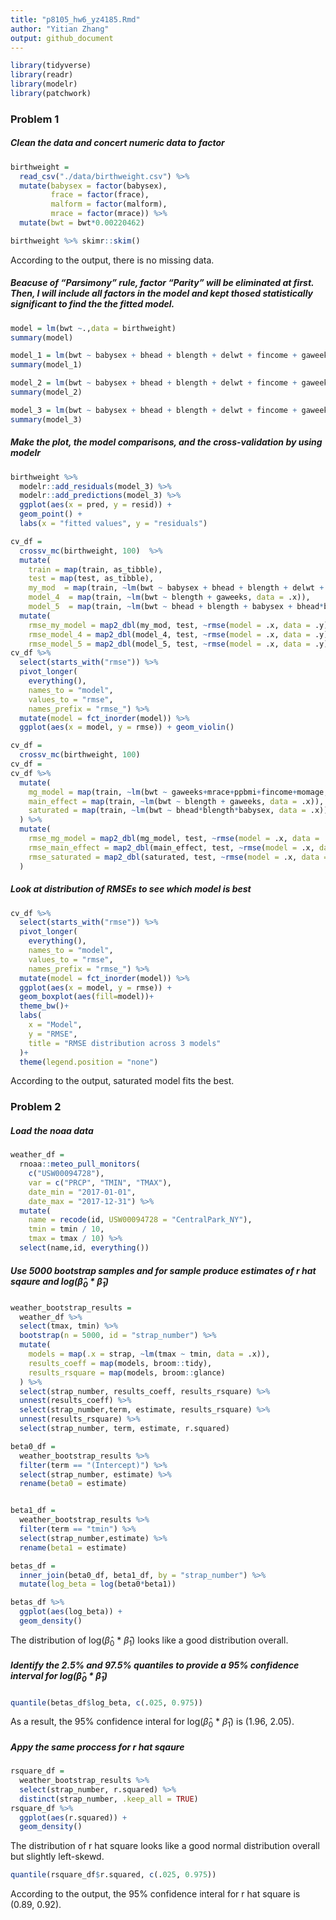 ```yaml
---
title: "p8105_hw6_yz4185.Rmd"
author: "Yitian Zhang"
output: github_document
---
```


```r
library(tidyverse)
library(readr)
library(modelr)
library(patchwork)
```

### Problem 1

##### Clean the data and concert numeric data to factor  

```r
birthweight = 
  read_csv("./data/birthweight.csv") %>% 
  mutate(babysex = factor(babysex),
         frace = factor(frace),
         malform = factor(malform),
         mrace = factor(mrace)) %>% 
  mutate(bwt = bwt*0.00220462)

birthweight %>% skimr::skim()
```
According to the output, there is no missing data.


##### Beacuse of "Parsimony" rule, factor "Parity" will be eliminated at first. Then, I will include all factors in the model and kept thosed statistically significant to find the the fitted model. 

```r
model = lm(bwt ~.,data = birthweight)
summary(model)

model_1 = lm(bwt ~ babysex + bhead + blength + delwt + fincome + gaweeks + momage + mrace + parity, data = birthweight)
summary(model_1)

model_2 = lm(bwt ~ babysex + bhead + blength + delwt + fincome + gaweeks + mrace + parity, data = birthweight)
summary(model_2)

model_3 = lm(bwt ~ babysex + bhead + blength + delwt + fincome + gaweeks + mrace, data = birthweight)
summary(model_3)

``` 


##### Make the plot,  the model comparisons, and the cross-validation by using modelr

```r
birthweight %>%
  modelr::add_residuals(model_3) %>%
  modelr::add_predictions(model_3) %>%
  ggplot(aes(x = pred, y = resid)) +
  geom_point() +
  labs(x = "fitted values", y = "residuals")

cv_df =
  crossv_mc(birthweight, 100)  %>% 
  mutate(
    train = map(train, as_tibble),
    test = map(test, as_tibble),
    my_mod  = map(train, ~lm(bwt ~ babysex + bhead + blength + delwt + fincome + gaweeks + mrace, data = .x)),
    model_4  = map(train, ~lm(bwt ~ blength + gaweeks, data = .x)),
    model_5  = map(train, ~lm(bwt ~ bhead + blength + babysex + bhead*blength + bhead*babysex + blength*babysex + bhead*blength*babysex, data = .x))) %>%
  mutate(
    rmse_my_model = map2_dbl(my_mod, test, ~rmse(model = .x, data = .y)),
    rmse_model_4 = map2_dbl(model_4, test, ~rmse(model = .x, data = .y)),
    rmse_model_5 = map2_dbl(model_5, test, ~rmse(model = .x, data = .y)))
cv_df %>% 
  select(starts_with("rmse")) %>% 
  pivot_longer(
    everything(),
    names_to = "model", 
    values_to = "rmse",
    names_prefix = "rmse_") %>% 
  mutate(model = fct_inorder(model)) %>% 
  ggplot(aes(x = model, y = rmse)) + geom_violin()

cv_df =
  crossv_mc(birthweight, 100)
cv_df = 
cv_df %>%
  mutate(
    mg_model = map(train, ~lm(bwt ~ gaweeks+mrace+ppbmi+fincome+momage, data = .x)),
    main_effect = map(train, ~lm(bwt ~ blength + gaweeks, data = .x)),
    saturated = map(train, ~lm(bwt ~ bhead*blength*babysex, data = .x))
  ) %>%
  mutate(
    rmse_mg_model = map2_dbl(mg_model, test, ~rmse(model = .x, data = .y)),
    rmse_main_effect = map2_dbl(main_effect, test, ~rmse(model = .x, data = .y)),
    rmse_saturated = map2_dbl(saturated, test, ~rmse(model = .x, data = .y))
  )
```

##### Look at distribution of RMSEs to see which model is best

```r
cv_df %>% 
  select(starts_with("rmse")) %>% 
  pivot_longer(
    everything(),
    names_to = "model", 
    values_to = "rmse",
    names_prefix = "rmse_") %>% 
  mutate(model = fct_inorder(model)) %>% 
  ggplot(aes(x = model, y = rmse)) +
  geom_boxplot(aes(fill=model))+
  theme_bw()+
  labs(
    x = "Model",
    y = "RMSE",
    title = "RMSE distribution across 3 models"
  )+
  theme(legend.position = "none")
```
According to the output, saturated model fits the best. 

### Problem 2

##### Load the noaa data

```r
weather_df = 
  rnoaa::meteo_pull_monitors(
    c("USW00094728"),
    var = c("PRCP", "TMIN", "TMAX"), 
    date_min = "2017-01-01",
    date_max = "2017-12-31") %>%
  mutate(
    name = recode(id, USW00094728 = "CentralPark_NY"),
    tmin = tmin / 10,
    tmax = tmax / 10) %>%
  select(name,id, everything())
```

##### Use 5000 bootstrap samples and for sample produce estimates of r hat sqaure and log($\hat\beta_0$ * $\hat\beta_1$)

```r
weather_bootstrap_results = 
  weather_df %>% 
  select(tmax, tmin) %>% 
  bootstrap(n = 5000, id = "strap_number") %>%
  mutate(
    models = map(.x = strap, ~lm(tmax ~ tmin, data = .x)),
    results_coeff = map(models, broom::tidy),
    results_rsquare = map(models, broom::glance)
  ) %>% 
  select(strap_number, results_coeff, results_rsquare) %>% 
  unnest(results_coeff) %>% 
  select(strap_number,term, estimate, results_rsquare) %>% 
  unnest(results_rsquare) %>% 
  select(strap_number, term, estimate, r.squared)

```

```r
beta0_df = 
  weather_bootstrap_results %>% 
  filter(term == "(Intercept)") %>% 
  select(strap_number, estimate) %>% 
  rename(beta0 = estimate)


beta1_df = 
  weather_bootstrap_results %>% 
  filter(term == "tmin") %>%
  select(strap_number,estimate) %>% 
  rename(beta1 = estimate)

betas_df = 
  inner_join(beta0_df, beta1_df, by = "strap_number") %>% 
  mutate(log_beta = log(beta0*beta1))

betas_df %>% 
  ggplot(aes(log_beta)) +
  geom_density()
```

The distribution of log($\hat\beta_0$ * $\hat\beta_1$) looks like a good distribution overall. 

##### Identify the 2.5% and 97.5% quantiles to provide a 95% confidence interval for log($\hat\beta_0$ * $\hat\beta_1$)

```r

quantile(betas_df$log_beta, c(.025, 0.975)) 

```

As a result, the 95% confidence interal for log($\hat\beta_0$ * $\hat\beta_1$) is (1.96, 2.05).

##### Appy the same proccess for r hat sqaure

```r
rsquare_df = 
  weather_bootstrap_results %>% 
  select(strap_number, r.squared) %>% 
  distinct(strap_number, .keep_all = TRUE)
rsquare_df %>% 
  ggplot(aes(r.squared)) +
  geom_density()
```

The distribution of r hat square looks like a good normal distribution overall but slightly left-skewd. 

```r
quantile(rsquare_df$r.squared, c(.025, 0.975)) 
```

According to the output, the 95% confidence interal for r hat square is (0.89, 0.92).
